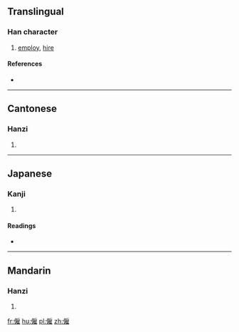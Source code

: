 ==Translingual==

===Han character===
{{Han char|rn=9|rad=人|as=12|sn=14|four=2321<sub>4</sub>|canj=人竹尸土 (OHSG)|ids=⿰[[亻]][[雇]]}}

# [[employ]], [[hire]]

====References====
* {{Han ref|kx=0118.051|dkj=01154|dj=0250.130|hdz=10222.070|uh=50F1|ud=20721|bh=B9B5|bd=47541}}

----

==Cantonese==

===Hanzi===
{{yue-hanzi|jyut=|y=gu3}}

# {{defn|lang=yue|sort=人12}}

----

==Japanese==

===Kanji===
{{ja-kanji|grade=|rs=人12}}

# {{defn|lang=ja|sort=人12}}

====Readings====
* {{ja-readings|on=[[こ]] (ko)|kun=[[やとう]] (yatou)}}

----

==Mandarin==

===Hanzi===
{{cmn-hanzi|pin=[[gù]] ([[gu4]])|wg=ku<sup>4</sup>}}

# {{defn|lang=cmn|sort=人12}}

[[fr:僱]]
[[hu:僱]]
[[pl:僱]]
[[zh:僱]]
